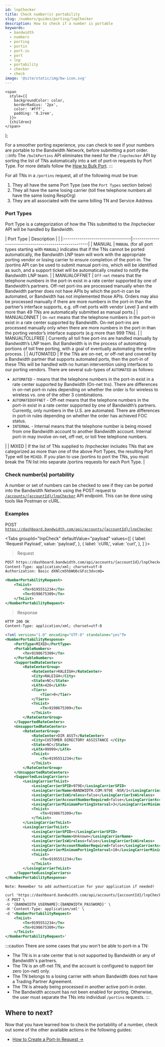 ```yaml
---
id: lnpChecker
title: Check number(s) portability
slug: /numbers/guides/porting/lnpChecker
description: How to check if a number is portable
keywords:
  - bandwidth
  - numbers
  - porting
  - portin
  - port-in
  - port
  - lnp
  - portability
  - checker
  - check
image: '@site/static/img/bw-icon.svg'
---
```




    <span
      style={{
        backgroundColor: color,
        borderRadius: '2px',
        color: '#fff',
        padding: '0.2rem',
      }}>
      {children}
    </span>
  );

For a smoother porting experience, you can check to see if your numbers are portable to the Bandwidth Network, before submitting a port order.
:::info
The `/bulkPortins` API eliminates the need for the `/lnpchecker` API by sorting the list of TNs automatically into a set of port-in requests by Port Type. For more details follow the [How to Bulk Port](/docs/numbers/guides/porting/createBulkPortins).
:::

For all TNs in a `/portins` request, all of the following must be true:

1. They all have the same Port Type (see the `Port Types` section below)
2. They all have the same losing carrier (toll free telephone numbers all have the same losing RespOrg)
3. They are all associated with the same billing TN and Service Address

### Port Types

Port Type is a categorization of how the TNs submitted to the /lnpchecker API will be handled by Bandwidth.

| Port Type       | Description                               |                                   |
|:----------------------------------|:-------------------------------------------------------|
| MANUAL | `MANUAL` (for all port types starting with `MANUAL`) indicates that if the TNs cannot be ported automatically, the Bandwidth LNP team will work with the appropriate porting vendor or losing carrier to ensure completion of the port-in. The /portins API can be used to submit manual port-ins, which will be identified as such, and a support ticket will be automatically created to notify the Bandwidth LNP team. |
| MANUALOFFNET | `Off-net` means that the telephone numbers in the port-in exist in a rate center supported by one of Bandwidth’s partners. Off-net port-ins are processed manually when the Bandwidth partner does not have APIs by which the port-in can be automated, or Bandwidth has not implemented those APIs. Orders may also be processed manually if there are more numbers in the port-in than the partner’s interface supports, e.g. off-net ports with vendor Level 3 and with more than 49 TNs are automatically submitted as manual ports.|
| MANUALONNET | `On-net` means that the telephone numbers in the port-in exist in a rate center supported by Bandwidth. On-net port-ins are processed manually only when there are more numbers in the port-in than the porting vendor’s interface supports (e.g more than 999 TNs). |
| MANUALTOLLFREE | Currently all toll free port-ins are handled manually by Bandwidth’s LNP team. But Bandwidth is in the process of automating portions of toll free porting, with a goal of eventually automating the entire process. |
| AUTOMATED | If the TNs are on-net, or off-net and covered by a Bandwidth partner that supports automated ports, then the port-in of these TNs will be handled with no human intervention using interfaces to our porting vendors. There are several sub-types of `AUTOMATED` as follows: <br/><ul><li>`AUTOMATED` - means that the telephone numbers in the port-in exist in a rate center supported by Bandwidth (On-net tns). There are differences in on-net port-in rules depending on whether the order is for wireless to wireless vs. one of the other 3 combinations.</li><li>`AUTOMATEDOFFNET` - Off-net means that the telephone numbers in the port-in exist in a rate center supported by one of Bandwidth’s partners. Currently, only numbers in the U.S. are automated. There are differences in port-in rules depending on whether the order has achieved FOC status.</li><li>`INTERNAL` - Internal means that the telephone number is being moved from one Bandwidth account to another Bandwidth account. Internal port-in may involve on-net, off-net, or toll free telephone numbers.</li></ul>|
| MIXED | If the list of TNs supplied to /lnpchecker includes TNs that are categorized as more than one of the above Port Types, the resulting Port Type will be `MIXED`. If you plan to use /portins to port the TNs, you must break the TN list into separate /portins requests for each Port Type. |

### Check number(s) portability

A number or set of numbers can be checked to see if they can be ported into the Bandwidth Network using the <Highlight color="#079CEE">POST</Highlight> request to [`/accounts/{accountId}/lnpChecker`](/apis/numbers#operation/RequestPortabilityInfo) API endpoint. This can be done using tools like Postman or cURL.

### Examples
<Highlight color="#079CEE">POST</Highlight> <code>https://dashboard.bandwidth.com/api/accounts/{accountId}/lnpChecker</code>

<Tabs
    groupId="lnpCheck"
    defaultValue="payload"
    values={[
        { label: 'Request Payload', value: 'payload', },
        { label: 'cURL', value: 'curl', },
    ]
    }>
<TabItem value="payload">

>Request

```xml
POST https://dashboard.bandwidth.com/api/accounts/{accountId}/lnpChecker?fullcheck=true HTTP/1.1
Content-Type: application/xml; charset=utf-8
Authorization: Basic dXNlcm5hbWU6cGFzc3dvcmQ=

<NumberPortabilityRequest>
    <TnList>
        <Tn>9195551234</Tn>
        <Tn>9198675309</Tn>
    </TnList>
</NumberPortabilityRequest>
```

> Response

```xml
HTTP 200 OK
Content-Type: application/xml; charset=utf-8

<?xml version="1.0" encoding="UTF-8" standalone="yes"?>
<NumberPortabilityResponse>
    <PortType>MIXED</PortType>
    <PortableNumbers>
        <Tn>9198675309</Tn>
    </PortableNumbers>
    <SupportedRateCenters>
        <RateCenterGroup>
            <RateCenter>RALEIGH</RateCenter>
            <City>RALEIGH</City>
            <State>NC</State>
            <LATA>426</LATA>
            <Tiers>
                <Tier>0</Tier>
            </Tiers>
            <TnList>
                <Tn>9198675309</Tn>
            </TnList>
        </RateCenterGroup>
    </SupportedRateCenters>
    <UnsupportedRateCenters>
        <RateCenterGroup>
            <RateCenter>DIR ASST</RateCenter>
            <City>CUSTOMER DIRECTORY ASSISTANCE </City>
            <State>NC</State>
            <LATA>99999</LATA>
            <TnList>
                <Tn>9195551234</Tn>
            </TnList>
        </RateCenterGroup>
    </UnsupportedRateCenters>
    <SupportedLosingCarriers>
        <LosingCarrierTnList>
            <LosingCarrierSPID>979E</LosingCarrierSPID>
            <LosingCarrierName>BANDWIDTH.COM:979E -NSR/1</LosingCarrierName>
            <LosingCarrierIsWireless>false</LosingCarrierIsWireless>
            <LosingCarrierAccountNumberRequired>false</LosingCarrierAccountNumberRequired>
            <LosingCarrierMinimumPortingInterval>3</LosingCarrierMinimumPortingInterval>
            <TnList>
                <Tn>9198675309</Tn>
            </TnList>
        </LosingCarrierTnList>
        <LosingCarrierTnList>
            <LosingCarrierSPID></LosingCarrierSPID>
            <LosingCarrierName>Unknown</LosingCarrierName>
            <LosingCarrierIsWireless>false</LosingCarrierIsWireless>
            <LosingCarrierAccountNumberRequired>false</LosingCarrierAccountNumberRequired>
            <LosingCarrierMinimumPortingInterval>10</LosingCarrierMinimumPortingInterval>
            <TnList>
                <Tn>9195551234</Tn>
            </TnList>
        </LosingCarrierTnList>
    </SupportedLosingCarriers>
</NumberPortabilityResponse>
```

</TabItem>
<TabItem value="curl">

```xml
Note: Remember to add authentication for your application if needed!

curl 'https://dashboard.bandwidth.com/api/accounts/{accountId}/lnpChecker?fullcheck=true' \
-X POST \
-U '{BANDWIDTH_USERNAME}:{BANDWIDTH_PASSWORD}' \
-H 'Content-Type: application/xml' \
-d '<NumberPortabilityRequest>
    <TnList>
        <Tn>9195551234</Tn>
        <Tn>9198675309</Tn>
    </TnList>
</NumberPortabilityRequest>'
```

</TabItem>
</Tabs>

:::caution
There are some cases that you won't be able to port-in a TN:

* The TN is in a rate center that is not supported by Bandwidth or any of Bandwidth's partners.
* The TN is an off-net TN, and the account is configured to support tier zero (on-net) only.
* The TN belongs to a losing carrier with whom Bandwidth does not have a Trading Partner Agreement.
* The TN is already being processed in another active port-in order.
* The Bandwidth account has not been enabled for porting.
Otherwise, the user must separate the TNs into individual `/portins` requests.
:::

## Where to next?

Now that you have learned how to check the portability of a number, check out some of the other available actions in the following guides:
- [How to Create a Port-In Request →](/docs/numbers/guides/porting/portingNumbers)

